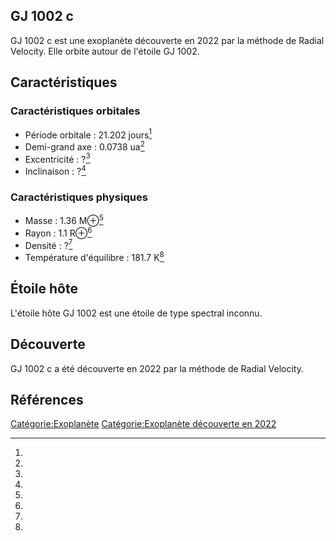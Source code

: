== GJ 1002 c ==

{{Infobox Exoplanète
| nom = GJ 1002 c
| image = 
| légende = 
| étoile = GJ 1002
| constellation = 
| ascension_droite = 
| déclinaison = 
| distance = ?
| type_spectral = ?
| masse = 1.36 M⊕<ref></ref>
| rayon = 1.1 R⊕<ref></ref>
| densité = ?<ref></ref>
| gravité = ?<ref></ref>
| température = 181.7 K<ref></ref>
| période = 21.202 j<ref></ref>
| demi_grand_axe = 0.0738 ua<ref></ref>
| excentricité = ?<ref></ref>
| inclinaison = ?<ref></ref>
| méthode_découverte = Radial Velocity
| date_découverte = 2022
| statut = Confirmée
}}

GJ 1002 c est une exoplanète découverte en 2022 par la méthode de Radial Velocity. Elle orbite autour de l'étoile GJ 1002.

== Caractéristiques ==

=== Caractéristiques orbitales ===
* Période orbitale : 21.202 jours<ref></ref>
* Demi-grand axe : 0.0738 ua<ref></ref>
* Excentricité : ?<ref></ref>
* Inclinaison : ?<ref></ref>

=== Caractéristiques physiques ===
* Masse : 1.36 M⊕<ref></ref>
* Rayon : 1.1 R⊕<ref></ref>
* Densité : ?<ref></ref>
* Température d'équilibre : 181.7 K<ref></ref>

== Étoile hôte ==

{{Infobox Étoile
| nom = GJ 1002
| image = 
| légende = 
| constellation = 
| ascension_droite = 
| déclinaison = 
| distance = ?
| type_spectral = ?
| magnitude_absolue = 
| magnitude_apparente = 
| masse = ?<ref></ref>
| rayon = ?<ref></ref>
| température = ?<ref></ref>
| métallicité = ?<ref></ref>
| âge = ?<ref></ref>
}}

L'étoile hôte GJ 1002 est une étoile de type spectral inconnu.

== Découverte ==

GJ 1002 c a été découverte en 2022 par la méthode de Radial Velocity.

== Références ==
<references />

[[Catégorie:Exoplanète]]
[[Catégorie:Exoplanète découverte en 2022]]
